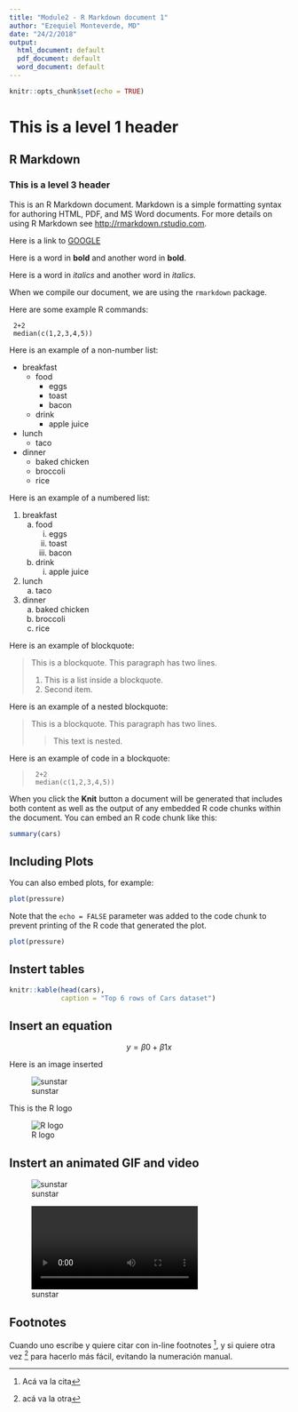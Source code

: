 ```yaml
---
title: "Module2 - R Markdown document 1"
author: "Ezequiel Monteverde, MD"
date: "24/2/2018"
output:
  html_document: default
  pdf_document: default
  word_document: default
---
```


```r
knitr::opts_chunk$set(echo = TRUE)
```

# This is a level 1 header

## R Markdown

### This is a level 3 header

This is an R Markdown document. Markdown is a simple formatting syntax for authoring HTML, PDF, and MS Word documents. For more details on using R Markdown see <http://rmarkdown.rstudio.com>.

Here is a link to [GOOGLE](http://google.com)

Here is a word in **bold** and another word in __bold__. 

Here is a word in *italics* and another word in _italics_.

When we compile our document, we are using the `rmarkdown` package.

Here are some example R commands:

```
 2+2
 median(c(1,2,3,4,5))
```

Here is an example of a non-number list:

* breakfast
    - food
        + eggs
        + toast
        + bacon
    - drink
        + apple juice
* lunch
    - taco
* dinner
    - baked chicken
    - broccoli
    - rice

Here is an example of a numbered list:

1. breakfast
    a. food
        i. eggs
        ii. toast
        iii. bacon
    b. drink
        i. apple juice
2. lunch
    a. taco
3. dinner
    a. baked chicken
    b. broccoli
    c. rice

Here is an example of blockquote:

> This is a blockquote. This 
> paragraph has two lines.
> 
> 1. This is a list inside a blockquote.
> 2. Second item.

Here is an example of a nested blockquote:

> This is a blockquote. This 
> paragraph has two lines.
> 
> > This text is nested.

Here is an example of code in a blockquote:

>      2+2
>      median(c(1,2,3,4,5))

When you click the **Knit** button a document will be generated that includes both content as well as the output of any embedded R code chunks within the document. You can embed an R code chunk like this:

```r
summary(cars)
```

## Including Plots

You can also embed plots, for example:

```r
plot(pressure)
```

Note that the `echo = FALSE` parameter was added to the code chunk to prevent printing of the R code that generated the plot.

```r
plot(pressure)
```


## Instert tables

```r
knitr::kable(head(cars), 
             caption = "Top 6 rows of Cars dataset")
```

## Insert an equation 

$$ y = \beta0 + \beta1x $$

Here is an image inserted


![sunstar](sunstar.png)

This is the R logo

![R logo](https://www.r-project.org/logo/Rlogo.svg)

## Instert an animated GIF and video

![sunstar](sunstar.gif)

![sunstar](sunstar.mp4)

## Footnotes

Cuando uno escribe y quiere citar con in-line footnotes ^[Acá va la cita], y si quiere otra vez ^[acá va la otra] para hacerlo más fácil, evitando la numeración manual.





